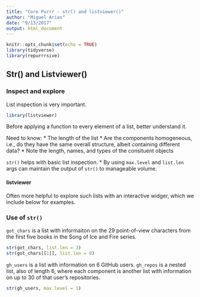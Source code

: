```yaml
---
title: "Core Purrr - str() and listviewer()"
author: "Miguel Arias"
date: "9/13/2017"
output: html_document
---
```


```r
knitr::opts_chunk$set(echo = TRUE)
library(tidyverse)
library(repurrrsive)
```

## Str() and Listviewer()

### Inspect and explore

List inspection is very important.

```r
library(listviewer)
```

Before applying a function to every element of a list, better understand it.

Need to know:
* The length of the list
* Are the components homogeneous, i.e., do they have the same overall structure, albeit containing different data?
* Note the length, names, and types of the consituent objects

`str()` helps with basic list inspection. 
* By using `max.level` and `list.len` args can maintain the output of `str()` to manageable volume.

#### listviewer

Often more helpful to explore such lists with an interactive widger, which we include below for examples. 

### Use of `str()`

`got_chars` is a list with informaiton on the 29 point-of-view characters from the first five books in the Song of Ice and Fire series. 
```r
str(got_chars, list.len = 3)
str(got_chars[[1]], list.len = 8)
```

`gh_users` is a list with information on 6 GitHub users. `gh_repos` is a nested list, also of length 6, where each component is another list with information on up to 30 of that user's repositories.
```r
str(gh_users, max.level = 1)
```